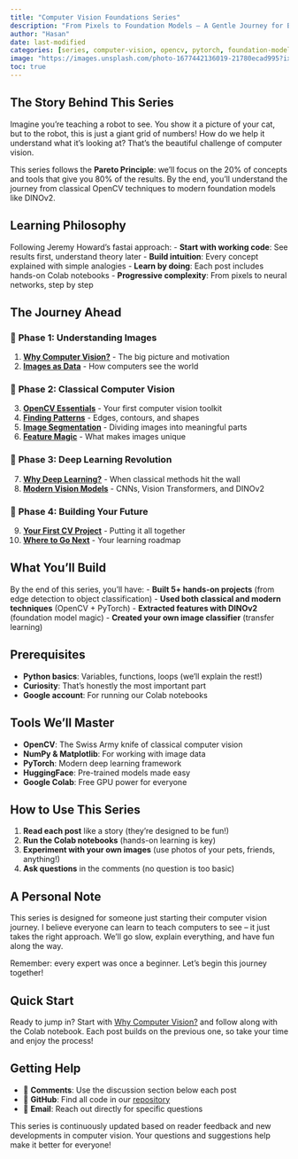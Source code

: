 ```yaml
---
title: "Computer Vision Foundations Series"
description: "From Pixels to Foundation Models – A Gentle Journey for Beginners. Learn computer vision the fastai way: start with working code, build intuition, then dive deeper."
author: "Hasan"
date: last-modified
categories: [series, computer-vision, opencv, pytorch, foundation-models]
image: "https://images.unsplash.com/photo-1677442136019-21780ecad995?ixlib=rb-4.0.3&ixid=M3wxMjA3fDB8MHxwaG90by1wYWdlfHx8fGVufDB8fHx8fA%3D%3D&auto=format&fit=crop&w=2032&q=80"
toc: true
---
```


## The Story Behind This Series

Imagine you're teaching a robot to see. You show it a picture of your cat, but to the robot, this is just a giant grid of numbers! How do we help it understand what it's looking at? That's the beautiful challenge of computer vision.

This series follows the **Pareto Principle**: we'll focus on the 20% of concepts and tools that give you 80% of the results. By the end, you'll understand the journey from classical OpenCV techniques to modern foundation models like DINOv2.

## Learning Philosophy

Following Jeremy Howard's fastai approach:
- **Start with working code**: See results first, understand theory later
- **Build intuition**: Every concept explained with simple analogies
- **Learn by doing**: Each post includes hands-on Colab notebooks
- **Progressive complexity**: From pixels to neural networks, step by step

## The Journey Ahead

### 🎯 **Phase 1: Understanding Images**
1. [**Why Computer Vision?**](cv-foundations/01-why-computer-vision.qmd) - The big picture and motivation
2. [**Images as Data**](cv-foundations/02-images-as-data.qmd) - How computers see the world

### 🔧 **Phase 2: Classical Computer Vision**
3. [**OpenCV Essentials**](cv-foundations/03-opencv-essentials.qmd) - Your first computer vision toolkit
4. [**Finding Patterns**](cv-foundations/04-finding-patterns.qmd) - Edges, contours, and shapes
5. [**Image Segmentation**](cv-foundations/05-image-segmentation.qmd) - Dividing images into meaningful parts
6. [**Feature Magic**](cv-foundations/06-feature-magic.qmd) - What makes images unique

### 🧠 **Phase 3: Deep Learning Revolution**
7. [**Why Deep Learning?**](cv-foundations/07-why-deep-learning.qmd) - When classical methods hit the wall
8. [**Modern Vision Models**](cv-foundations/08-modern-vision-models.qmd) - CNNs, Vision Transformers, and DINOv2

### 🚀 **Phase 4: Building Your Future**
9. [**Your First CV Project**](cv-foundations/09-first-cv-project.qmd) - Putting it all together
10. [**Where to Go Next**](cv-foundations/10-where-to-go-next.qmd) - Your learning roadmap

## What You'll Build

By the end of this series, you'll have:
- **Built 5+ hands-on projects** (from edge detection to object classification)
- **Used both classical and modern techniques** (OpenCV + PyTorch)
- **Extracted features with DINOv2** (foundation model magic)
- **Created your own image classifier** (transfer learning)

## Prerequisites

- **Python basics**: Variables, functions, loops (we'll explain the rest!)
- **Curiosity**: That's honestly the most important part
- **Google account**: For running our Colab notebooks

## Tools We'll Master

- **OpenCV**: The Swiss Army knife of classical computer vision
- **NumPy & Matplotlib**: For working with image data
- **PyTorch**: Modern deep learning framework
- **HuggingFace**: Pre-trained models made easy
- **Google Colab**: Free GPU power for everyone

## How to Use This Series

1. **Read each post** like a story (they're designed to be fun!)
2. **Run the Colab notebooks** (hands-on learning is key)
3. **Experiment with your own images** (use photos of your pets, friends, anything!)
4. **Ask questions** in the comments (no question is too basic)

## A Personal Note

This series is designed for someone just starting their computer vision journey. I believe everyone can learn to teach computers to see – it just takes the right approach. We'll go slow, explain everything, and have fun along the way.

Remember: every expert was once a beginner. Let's begin this journey together!

:::{.callout-tip}
## Quick Start
Ready to jump in? Start with [Why Computer Vision?](cv-foundations/01-why-computer-vision.qmd) and follow along with the Colab notebook. Each post builds on the previous one, so take your time and enjoy the process!
:::

## Getting Help

- 💬 **Comments**: Use the discussion section below each post
- 🐙 **GitHub**: Find all code in our [repository](https://github.com/hasangoni/quarto_blog_hasan)
- 📧 **Email**: Reach out directly for specific questions

:::{.callout-note}
This series is continuously updated based on reader feedback and new developments in computer vision. Your questions and suggestions help make it better for everyone!
::: 
